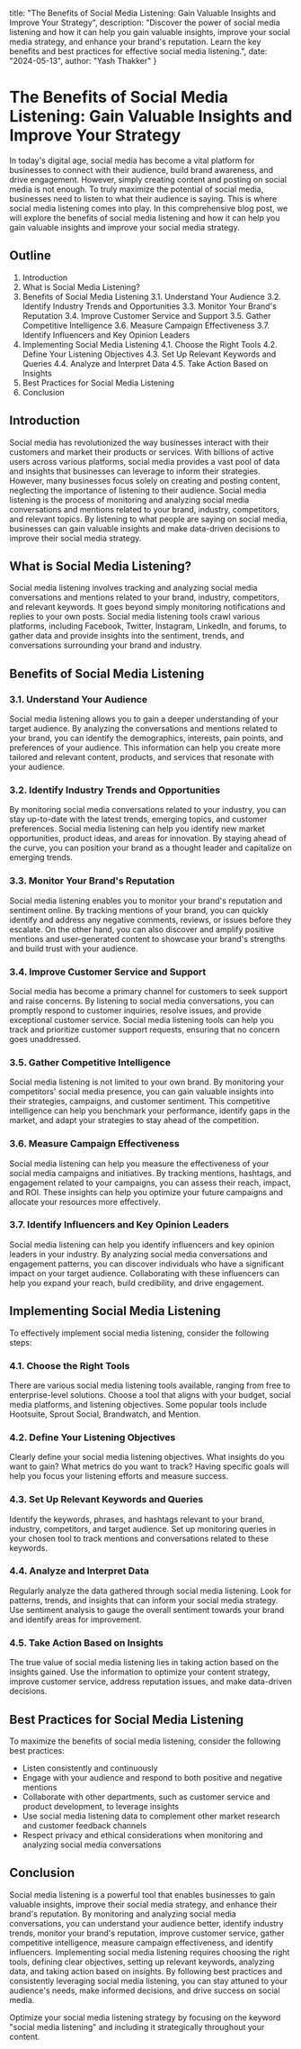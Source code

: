  title: "The Benefits of Social Media Listening: Gain Valuable Insights and Improve Your Strategy",
  description: "Discover the power of social media listening and how it can help you gain valuable insights, improve your social media strategy, and enhance your brand's reputation. Learn the key benefits and best practices for effective social media listening.",
  date: "2024-05-13",
  author: "Yash Thakker"
}

# The Benefits of Social Media Listening: Gain Valuable Insights and Improve Your Strategy

In today's digital age, social media has become a vital platform for businesses to connect with their audience, build brand awareness, and drive engagement. However, simply creating content and posting on social media is not enough. To truly maximize the potential of social media, businesses need to listen to what their audience is saying. This is where social media listening comes into play. In this comprehensive blog post, we will explore the benefits of social media listening and how it can help you gain valuable insights and improve your social media strategy.

## Outline

1. Introduction
2. What is Social Media Listening?
3. Benefits of Social Media Listening
   3.1. Understand Your Audience
   3.2. Identify Industry Trends and Opportunities
   3.3. Monitor Your Brand's Reputation
   3.4. Improve Customer Service and Support
   3.5. Gather Competitive Intelligence
   3.6. Measure Campaign Effectiveness
   3.7. Identify Influencers and Key Opinion Leaders
4. Implementing Social Media Listening
   4.1. Choose the Right Tools
   4.2. Define Your Listening Objectives
   4.3. Set Up Relevant Keywords and Queries
   4.4. Analyze and Interpret Data
   4.5. Take Action Based on Insights
5. Best Practices for Social Media Listening
6. Conclusion

## Introduction

Social media has revolutionized the way businesses interact with their customers and market their products or services. With billions of active users across various platforms, social media provides a vast pool of data and insights that businesses can leverage to inform their strategies. However, many businesses focus solely on creating and posting content, neglecting the importance of listening to their audience. Social media listening is the process of monitoring and analyzing social media conversations and mentions related to your brand, industry, competitors, and relevant topics. By listening to what people are saying on social media, businesses can gain valuable insights and make data-driven decisions to improve their social media strategy.

## What is Social Media Listening?

Social media listening involves tracking and analyzing social media conversations and mentions related to your brand, industry, competitors, and relevant keywords. It goes beyond simply monitoring notifications and replies to your own posts. Social media listening tools crawl various platforms, including Facebook, Twitter, Instagram, LinkedIn, and forums, to gather data and provide insights into the sentiment, trends, and conversations surrounding your brand and industry.

## Benefits of Social Media Listening

### 3.1. Understand Your Audience

Social media listening allows you to gain a deeper understanding of your target audience. By analyzing the conversations and mentions related to your brand, you can identify the demographics, interests, pain points, and preferences of your audience. This information can help you create more tailored and relevant content, products, and services that resonate with your audience.

### 3.2. Identify Industry Trends and Opportunities

By monitoring social media conversations related to your industry, you can stay up-to-date with the latest trends, emerging topics, and customer preferences. Social media listening can help you identify new market opportunities, product ideas, and areas for innovation. By staying ahead of the curve, you can position your brand as a thought leader and capitalize on emerging trends.

### 3.3. Monitor Your Brand's Reputation

Social media listening enables you to monitor your brand's reputation and sentiment online. By tracking mentions of your brand, you can quickly identify and address any negative comments, reviews, or issues before they escalate. On the other hand, you can also discover and amplify positive mentions and user-generated content to showcase your brand's strengths and build trust with your audience.

### 3.4. Improve Customer Service and Support

Social media has become a primary channel for customers to seek support and raise concerns. By listening to social media conversations, you can promptly respond to customer inquiries, resolve issues, and provide exceptional customer service. Social media listening tools can help you track and prioritize customer support requests, ensuring that no concern goes unaddressed.

### 3.5. Gather Competitive Intelligence

Social media listening is not limited to your own brand. By monitoring your competitors' social media presence, you can gain valuable insights into their strategies, campaigns, and customer sentiment. This competitive intelligence can help you benchmark your performance, identify gaps in the market, and adapt your strategies to stay ahead of the competition.

### 3.6. Measure Campaign Effectiveness

Social media listening can help you measure the effectiveness of your social media campaigns and initiatives. By tracking mentions, hashtags, and engagement related to your campaigns, you can assess their reach, impact, and ROI. These insights can help you optimize your future campaigns and allocate your resources more effectively.

### 3.7. Identify Influencers and Key Opinion Leaders

Social media listening can help you identify influencers and key opinion leaders in your industry. By analyzing social media conversations and engagement patterns, you can discover individuals who have a significant impact on your target audience. Collaborating with these influencers can help you expand your reach, build credibility, and drive engagement.

## Implementing Social Media Listening

To effectively implement social media listening, consider the following steps:

### 4.1. Choose the Right Tools

There are various social media listening tools available, ranging from free to enterprise-level solutions. Choose a tool that aligns with your budget, social media platforms, and listening objectives. Some popular tools include Hootsuite, Sprout Social, Brandwatch, and Mention.

### 4.2. Define Your Listening Objectives

Clearly define your social media listening objectives. What insights do you want to gain? What metrics do you want to track? Having specific goals will help you focus your listening efforts and measure success.

### 4.3. Set Up Relevant Keywords and Queries

Identify the keywords, phrases, and hashtags relevant to your brand, industry, competitors, and target audience. Set up monitoring queries in your chosen tool to track mentions and conversations related to these keywords.

### 4.4. Analyze and Interpret Data

Regularly analyze the data gathered through social media listening. Look for patterns, trends, and insights that can inform your social media strategy. Use sentiment analysis to gauge the overall sentiment towards your brand and identify areas for improvement.

### 4.5. Take Action Based on Insights

The true value of social media listening lies in taking action based on the insights gained. Use the information to optimize your content strategy, improve customer service, address reputation issues, and make data-driven decisions.

## Best Practices for Social Media Listening

To maximize the benefits of social media listening, consider the following best practices:

- Listen consistently and continuously
- Engage with your audience and respond to both positive and negative mentions
- Collaborate with other departments, such as customer service and product development, to leverage insights
- Use social media listening data to complement other market research and customer feedback channels
- Respect privacy and ethical considerations when monitoring and analyzing social media conversations

## Conclusion

Social media listening is a powerful tool that enables businesses to gain valuable insights, improve their social media strategy, and enhance their brand's reputation. By monitoring and analyzing social media conversations, you can understand your audience better, identify industry trends, monitor your brand's reputation, improve customer service, gather competitive intelligence, measure campaign effectiveness, and identify influencers. Implementing social media listening requires choosing the right tools, defining clear objectives, setting up relevant keywords, analyzing data, and taking action based on insights. By following best practices and consistently leveraging social media listening, you can stay attuned to your audience's needs, make informed decisions, and drive success on social media.

Optimize your social media listening strategy by focusing on the keyword "social media listening" and including it strategically throughout your content.